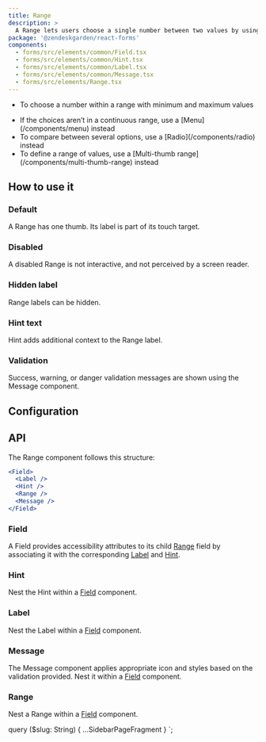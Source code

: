 ```yaml
---
title: Range
description: >
  A Range lets users choose a single number between two values by using a slider.
package: '@zendeskgarden/react-forms'
components:
  - forms/src/elements/common/Field.tsx
  - forms/src/elements/common/Hint.tsx
  - forms/src/elements/common/Label.tsx
  - forms/src/elements/common/Message.tsx
  - forms/src/elements/Range.tsx
---
```


<Usage>
  <Use>
    <ul>
      <li>To choose a number within a range with minimum and maximum values</li>
    </ul>
  </Use>
  <Misuse>
    <ul>
      <li>
        <Markdown>
          If the choices aren’t in a continuous range, use a [Menu](/components/menu) instead
        </Markdown>
      </li>
      <li>
        <Markdown>
          To compare between several options, use a [Radio](/components/radio) instead
        </Markdown>
      </li>
      <li>
        <Markdown>
          To define a range of values, use a [Multi-thumb range](/components/multi-thumb-range)
          instead
        </Markdown>
      </li>
    </ul>
  </Misuse>
</Usage>

## How to use it

### Default

A Range has one thumb. Its label is part of its touch target.


<CodeExample code={DefaultCode}>
  <Default />
</CodeExample>

### Disabled

A disabled Range is not interactive, and not perceived by a screen reader.


<CodeExample code={DisabledCode}>
  <Disabled />
</CodeExample>

### Hidden label

Range labels can be hidden.


<CodeExample code={HiddenCode}>
  <Hidden />
</CodeExample>

### Hint text

Hint adds additional context to the Range label.


<CodeExample code={HintCode}>
  <Hint />
</CodeExample>

### Validation

Success, warning, or danger validation messages are shown using the Message component.


<CodeExample code={ValidationCode}>
  <Validation />
</CodeExample>

## Configuration

<Configuration reactPackage={props.data.mdx.package} components={props.data.mdx.components} />

## API

The Range component follows this structure:

```jsx
<Field>
  <Label />
  <Hint />
  <Range />
  <Message />
</Field>
```

### Field

<Component components={props.data.mdx.components} componentName="field" />

A Field provides accessibility attributes to its child [Range](#range) field by associating it
with the corresponding [Label](#label) and [Hint](#hint).

<PropSheet components={props.data.mdx.components} componentName="field" />

### Hint

<Component components={props.data.mdx.components} componentName="hint" />

Nest the Hint within a [Field](#field) component.

<PropSheet components={props.data.mdx.components} componentName="hint" />

### Label

<Component components={props.data.mdx.components} componentName="label" />

Nest the Label within a [Field](#field) component.

<PropSheet components={props.data.mdx.components} componentName="label" />

### Message

<Component components={props.data.mdx.components} componentName="message" />

The Message component applies appropriate icon and styles based on the validation provided. Nest
it within a [Field](#field) component.

<PropSheet components={props.data.mdx.components} componentName="message" />

### Range

<Component components={props.data.mdx.components} componentName="range" />

Nest a Range within a [Field](#field) component.

<PropSheet components={props.data.mdx.components} componentName="range" />


  query ($slug: String) {
    ...SidebarPageFragment
  }
`;
